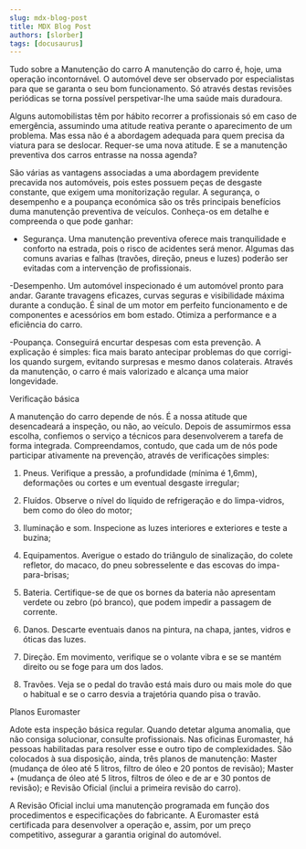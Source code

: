 ```yaml
---
slug: mdx-blog-post
title: MDX Blog Post
authors: [slorber]
tags: [docusaurus]
---
```

Tudo sobre a Manutenção do carro
A manutenção do carro é, hoje, uma operação incontornável. O automóvel deve ser observado por especialistas para que se garanta o seu bom funcionamento. Só através destas revisões periódicas se torna possível perspetivar-lhe uma saúde mais duradoura.

Alguns automobilistas têm por hábito recorrer a profissionais só em caso de emergência, assumindo uma atitude reativa perante o aparecimento de um problema. Mas essa não é a abordagem adequada para quem precisa da viatura para se deslocar. Requer-se uma nova atitude. E se a manutenção preventiva dos carros entrasse na nossa agenda?

São várias as vantagens associadas a uma abordagem previdente precavida nos automóveis, pois estes possuem peças de desgaste constante, que exigem uma monitorização regular. A segurança, o desempenho e a poupança económica são os três principais benefícios duma manutenção preventiva de veículos. Conheça-os em detalhe e compreenda o que pode ganhar:

- Segurança. Uma manutenção preventiva oferece mais tranquilidade e conforto na estrada, pois o risco de acidentes será menor. Algumas das comuns avarias e falhas (travões, direção, pneus e luzes) poderão ser evitadas com a intervenção de profissionais.

-Desempenho. Um automóvel inspecionado é um automóvel pronto para andar. Garante travagens eficazes, curvas seguras e visibilidade máxima durante a condução. É sinal de um motor em perfeito funcionamento e de componentes e acessórios em bom estado. Otimiza a performance e a eficiência do carro.

-Poupança. Conseguirá encurtar despesas com esta prevenção. A explicação é simples: fica mais barato antecipar problemas do que corrigi-los quando surgem, evitando surpresas e mesmo danos colaterais. Através da manutenção, o carro é mais valorizado e alcança uma maior longevidade.

Verificação básica

A manutenção do carro depende de nós. É a nossa atitude que desencadeará a inspeção, ou não, ao veículo. Depois de assumirmos essa escolha, confiemos o serviço a técnicos para desenvolverem a tarefa de forma integrada. Compreendamos, contudo, que cada um de nós pode participar ativamente na prevenção, através de verificações simples:

1. Pneus. Verifique a pressão, a profundidade (mínima é 1,6mm), deformações ou cortes e um eventual desgaste irregular;

2. Fluídos. Observe o nível do líquido de refrigeração e do limpa-vidros, bem como do óleo do motor;

3. Iluminação e som. Inspecione as luzes interiores e exteriores e teste a buzina;

4. Equipamentos. Averigue o estado do triângulo de sinalização, do colete refletor, do macaco, do pneu sobresselente e das escovas do impa-para-brisas;

5. Bateria. Certifique-se de que os bornes da bateria não apresentam verdete ou zebro (pó branco), que podem impedir a passagem de corrente.

6. Danos. Descarte eventuais danos na pintura, na chapa, jantes, vidros e óticas das luzes.

7. Direção. Em movimento, verifique se o volante vibra e se se mantém direito ou se foge para um dos lados.

8. Travões. Veja se o pedal do travão está mais duro ou mais mole do que o habitual e se o carro desvia a trajetória quando pisa o travão.

Planos Euromaster

Adote esta inspeção básica regular. Quando detetar alguma anomalia, que não consiga solucionar, consulte profissionais. Nas oficinas Euromaster, há pessoas habilitadas para resolver esse e outro tipo de complexidades. São colocados à sua disposição, ainda, três planos de manutenção: Master (mudança de óleo até 5 litros, filtro de óleo e 20 pontos de revisão); Master + (mudança de óleo até 5 litros, filtros de óleo e de ar e 30 pontos de revisão); e Revisão Oficial (inclui a primeira revisão do carro).

A Revisão Oficial inclui uma manutenção programada em função dos procedimentos e especificações do fabricante. A Euromaster está certificada para desenvolver a operação e, assim, por um preço competitivo, assegurar a garantia original do automóvel.